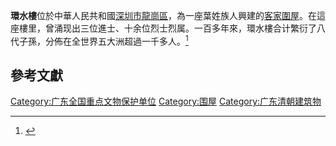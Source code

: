 {{文物保護單位
| 級別 = 省級
| 名稱 = 環水樓
| 分類 = 古建築
| 時代 = 清
| 所在 = [[廣東省|廣東省]][[深圳市|深圳市]][[龍崗區|龍崗區]]
}}

'''環水樓'''位於中華人民共和國[[深圳市|深圳市]][[龍崗區|龍崗區]]，為一座葉姓族人興建的[[客家圍屋|客家圍屋]]。在這座樓里，曾涌现出三位進士、十余位烈士烈属。一百多年來，環水樓合计繁衍了八代子孫，分佈在全世界五大洲超過一千多人。<ref>{{cite web |url=http://news.wenweipo.com/2018/02/02/IN1802020058.htm |title=一座環水樓三代出進士|publisher= 文匯報 |date=2018-02-02 }}</ref>

==參考文獻==
{{reflist}}

{{DEFAULTSORT:man}}
[[Category:广东全国重点文物保护单位|Category:广东全国重点文物保护单位]]
[[Category:围屋|Category:围屋]]
[[Category:广东清朝建筑物|Category:广东清朝建筑物]]